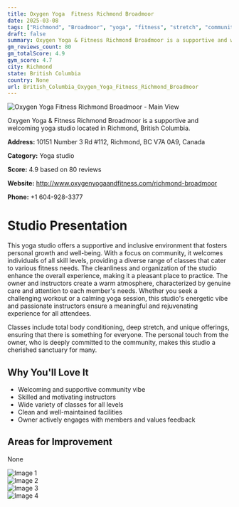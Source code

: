 ```yaml
---
title: Oxygen Yoga  Fitness Richmond Broadmoor
date: 2025-03-08
tags: ["Richmond", "Broadmoor", "yoga", "fitness", "stretch", "community", "cleanliness", "Richmond"]  
draft: false
summary: Oxygen Yoga & Fitness Richmond Broadmoor is a supportive and welcoming yoga studio located in Richmond, British Columbia.
gm_reviews_count: 80
gm_totalScore: 4.9
gym_score: 4.7
city: Richmond
state: British Columbia
country: None
url: British_Columbia_Oxygen_Yoga_Fitness_Richmond_Broadmoor
---
```


<div className="aspect-[16/9] relative my-8">
  <img 
    src="https://lh5.googleusercontent.com/p/AF1QipPnjxpyLD3LVdXrbVdyEPuwXaPpu3a7XUndY0EF=w1920-h1080-k-no"
    alt="Oxygen Yoga  Fitness Richmond Broadmoor - Main View"
    className="object-cover absolute inset-0 w-full h-full rounded-lg"
  />
</div>

Oxygen Yoga & Fitness Richmond Broadmoor is a supportive and welcoming yoga studio located in Richmond, British Columbia.

**Address:** 10151 Number 3 Rd #112, Richmond, BC V7A 0A9, Canada

**Category:** Yoga studio

**Score:** 4.9 based on 80 reviews

**Website:** http://www.oxygenyogaandfitness.com/richmond-broadmoor

**Phone:** +1 604-928-3377

# Studio Presentation

This yoga studio offers a supportive and inclusive environment that fosters personal growth and well-being. With a focus on community, it welcomes individuals of all skill levels, providing a diverse range of classes that cater to various fitness needs. The cleanliness and organization of the studio enhance the overall experience, making it a pleasant place to practice. The owner and instructors create a warm atmosphere, characterized by genuine care and attention to each member's needs. Whether you seek a challenging workout or a calming yoga session, this studio's energetic vibe and passionate instructors ensure a meaningful and rejuvenating experience for all attendees.

Classes include total body conditioning, deep stretch, and unique offerings, ensuring that there is something for everyone. The personal touch from the owner, who is deeply committed to the community, makes this studio a cherished sanctuary for many.

## Why You'll Love It

- Welcoming and supportive community vibe
- Skilled and motivating instructors
- Wide variety of classes for all levels
- Clean and well-maintained facilities
- Owner actively engages with members and values feedback

## Areas for Improvement

None

<div className="grid grid-cols-1 xl:grid-cols-2 gap-4 my-8">
<div className="aspect-[4/3] relative"><img src="https://lh5.googleusercontent.com/p/AF1QipNfCcwnvaTzEi1UCxH-Bxrq6I0aXO_pv_-wQTmM=w1920-h1080-k-no" alt="Image 1" className="object-cover absolute inset-0 w-full h-full rounded-lg" /></div>
<div className="aspect-[4/3] relative"><img src="https://lh5.googleusercontent.com/p/AF1QipNY7UZFAlWal5v-LO3ZE8yHeYDJOVZGJBuXplSy=w1920-h1080-k-no" alt="Image 2" className="object-cover absolute inset-0 w-full h-full rounded-lg" /></div>
<div className="aspect-[4/3] relative"><img src="https://lh5.googleusercontent.com/p/AF1QipPbHLR-YNmKauiOQi47agyaRyg4gLIQl1e2w-7I=w1920-h1080-k-no" alt="Image 3" className="object-cover absolute inset-0 w-full h-full rounded-lg" /></div>
<div className="aspect-[4/3] relative"><img src="https://lh5.googleusercontent.com/p/AF1QipOWd4NwNYfHs6BIxzTOZUJSTQjvePyDRLkD-qmT=w1920-h1080-k-no" alt="Image 4" className="object-cover absolute inset-0 w-full h-full rounded-lg" /></div>
</div>